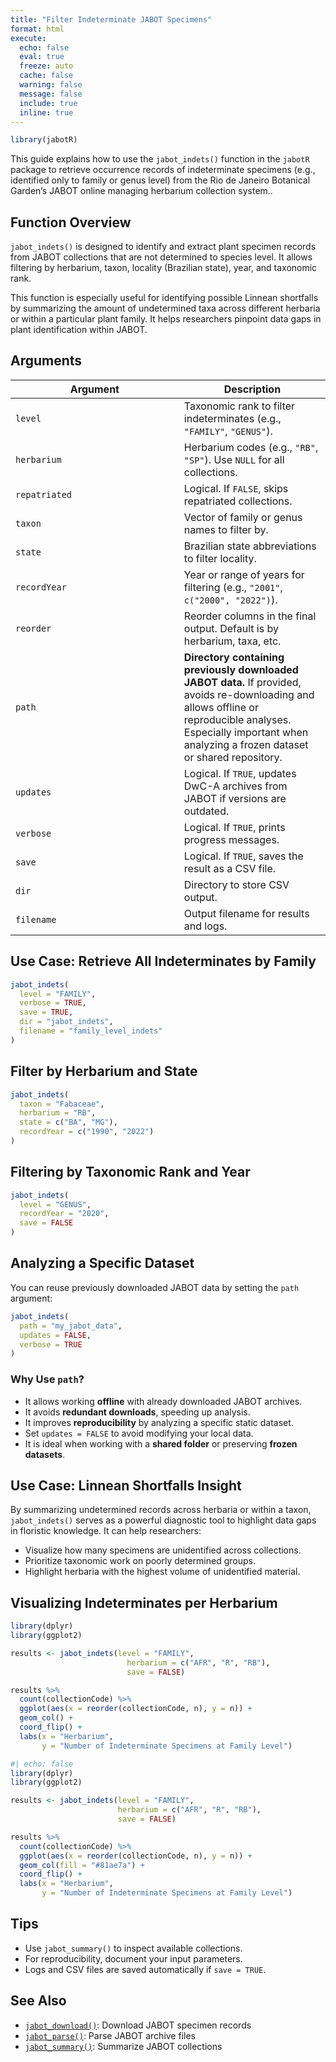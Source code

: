 ```yaml
---
title: "Filter Indeterminate JABOT Specimens"
format: html
execute:
  echo: false
  eval: true
  freeze: auto
  cache: false
  warning: false
  message: false
  include: true
  inline: true
---
```


```r
library(jabotR)
```

This guide explains how to use the `jabot_indets()` function in the `jabotR` package to retrieve occurrence records of indeterminate specimens (e.g., identified only to family or genus level) from the Rio de Janeiro Botanical Garden's JABOT online managing herbarium collection system..

## Function Overview

`jabot_indets()` is designed to identify and extract plant specimen records from JABOT collections that are not determined to species level. It allows filtering by herbarium, taxon, locality (Brazilian state), year, and taxonomic rank.

This function is especially useful for identifying possible Linnean shortfalls by summarizing the amount of undetermined taxa across different herbaria or within a particular plant family. It helps researchers pinpoint data gaps in plant identification within JABOT.

## Arguments

| Argument      | Description |
|---------------|-------------|
| `level`       | Taxonomic rank to filter indeterminates (e.g., `"FAMILY"`, `"GENUS"`). |
| `herbarium`   | Herbarium codes (e.g., `"RB"`, `"SP"`). Use `NULL` for all collections. |
| `repatriated` | Logical. If `FALSE`, skips repatriated collections. |
| `taxon`       | Vector of family or genus names to filter by. |
| `state`       | Brazilian state abbreviations to filter locality. |
| `recordYear`  | Year or range of years for filtering (e.g., `"2001"`, `c("2000", "2022")`). |
| `reorder`     | Reorder columns in the final output. Default is by herbarium, taxa, etc. |
| `path`        | **Directory containing previously downloaded JABOT data.** If provided, avoids re-downloading and allows offline or reproducible analyses. Especially important when analyzing a frozen dataset or shared repository. |
| `updates`     | Logical. If `TRUE`, updates DwC-A archives from JABOT if versions are outdated. |
| `verbose`     | Logical. If `TRUE`, prints progress messages. |
| `save`        | Logical. If `TRUE`, saves the result as a CSV file. |
| `dir`         | Directory to store CSV output. |
| `filename`    | Output filename for results and logs. |

## Use Case: Retrieve All Indeterminates by Family

```r
jabot_indets(
  level = "FAMILY",
  verbose = TRUE,
  save = TRUE,
  dir = "jabot_indets",
  filename = "family_level_indets"
)
```

## Filter by Herbarium and State

```r
jabot_indets(
  taxon = "Fabaceae",
  herbarium = "RB",
  state = c("BA", "MG"),
  recordYear = c("1990", "2022")
)
```

## Filtering by Taxonomic Rank and Year

```r
jabot_indets(
  level = "GENUS",
  recordYear = "2020",
  save = FALSE
)
```

## Analyzing a Specific Dataset

You can reuse previously downloaded JABOT data by setting the `path` argument:

```r
jabot_indets(
  path = "my_jabot_data",
  updates = FALSE,
  verbose = TRUE
)
```

### Why Use `path`?
- It allows working **offline** with already downloaded JABOT archives.
- It avoids **redundant downloads**, speeding up analysis.
- It improves **reproducibility** by analyzing a specific static dataset.
- Set `updates = FALSE` to avoid modifying your local data.
- It is ideal when working with a **shared folder** or preserving **frozen datasets**.

## Use Case: Linnean Shortfalls Insight

By summarizing undetermined records across herbaria or within a taxon, `jabot_indets()` serves as a powerful diagnostic tool to highlight data gaps in floristic knowledge. It can help researchers:

- Visualize how many specimens are unidentified across collections.
- Prioritize taxonomic work on poorly determined groups.
- Highlight herbaria with the highest volume of unidentified material.

## Visualizing Indeterminates per Herbarium

```r
library(dplyr)
library(ggplot2)

results <- jabot_indets(level = "FAMILY",
                          herbarium = c("AFR", "R", "RB"),
                          save = FALSE)

results %>%
  count(collectionCode) %>%
  ggplot(aes(x = reorder(collectionCode, n), y = n)) +
  geom_col() +
  coord_flip() +
  labs(x = "Herbarium",
       y = "Number of Indeterminate Specimens at Family Level")
```

```r
#| echo: false
library(dplyr)
library(ggplot2)

results <- jabot_indets(level = "FAMILY",
                        herbarium = c("AFR", "R", "RB"),
                        save = FALSE)

results %>%
  count(collectionCode) %>%
  ggplot(aes(x = reorder(collectionCode, n), y = n)) +
  geom_col(fill = "#81ae7a") +
  coord_flip() +
  labs(x = "Herbarium",
       y = "Number of Indeterminate Specimens at Family Level")
```

## Tips

- Use `jabot_summary()` to inspect available collections.
- For reproducibility, document your input parameters.
- Logs and CSV files are saved automatically if `save = TRUE`.

## See Also

- [`jabot_download()`](/articles/download_jabot_collections.qmd): Download JABOT specimen records
- [`jabot_parse()`](/articles/parse_jabot_dwca.qmd): Parse JABOT archive files
- [`jabot_summary()`](/articles/summarize_jabot_collections.qmd): Summarize JABOT collections

